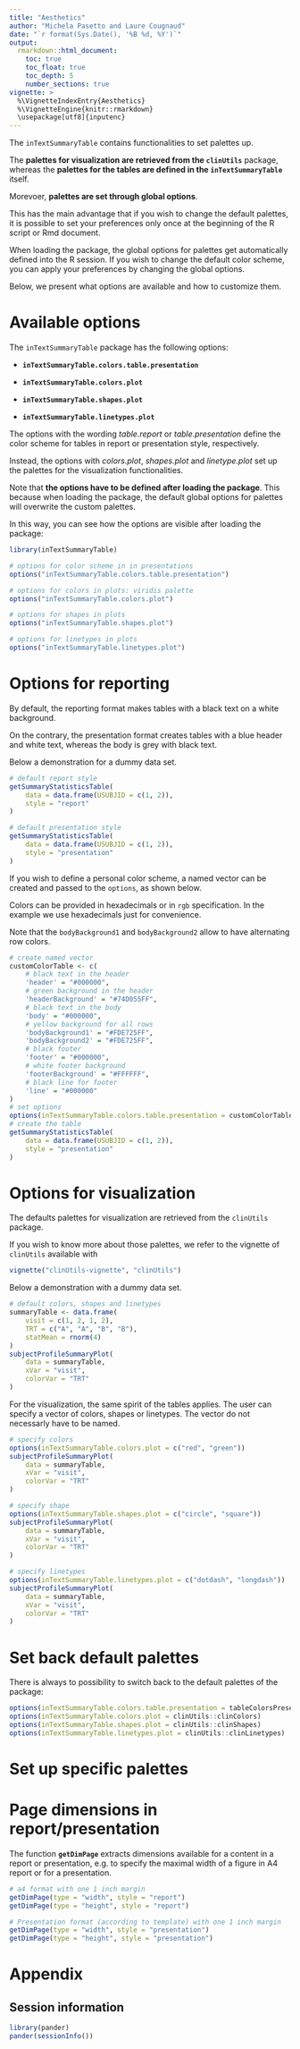 ```yaml
---
title: "Aesthetics"
author: "Michela Pasetto and Laure Cougnaud"
date: "`r format(Sys.Date(), '%B %d, %Y')`"
output: 
  rmarkdown::html_document:
    toc: true
    toc_float: true
    toc_depth: 5
    number_sections: true
vignette: >
  %\VignetteIndexEntry{Aesthetics}
  %\VignetteEngine{knitr::rmarkdown}
  \usepackage[utf8]{inputenc}
---
```


The `inTextSummaryTable` contains functionalities to set palettes up.

The **palettes for visualization are retrieved from the `clinUtils`**
package, whereas the **palettes for the tables are defined in the
`inTextSummaryTable`** itself.

Morevoer, **palettes are set through global options**.

This has the main advantage that if you wish to change the default palettes, it
is possible to set your preferences only once at the beginning of the R script
or Rmd document.

When loading the package, the global options for palettes get
automatically defined into the R session. If you wish to change the default
color scheme, you can apply your preferences by changing the global
options. 

Below, we present what options are available and how to customize them.

# Available options

The `inTextSummaryTable` package has the following options:

* **`inTextSummaryTable.colors.table.presentation`**

* **`inTextSummaryTable.colors.plot`**

* **`inTextSummaryTable.shapes.plot`**

* **`inTextSummaryTable.linetypes.plot`**

The options with the wording _table.report_ or _table.presentation_ define the
color scheme for tables in report or presentation style, respectively.

Instead, the options with _colors.plot_, _shapes.plot_ and
_linetype.plot_ set up the palettes for the visualization functionalities.

Note that **the options have to be defined after loading the package**. This
because when loading the package, the default global options for palettes will
overwrite the custom palettes.

In this way, you can see how the options are visible after loading the package:

```r

library(inTextSummaryTable)

# options for color scheme in in presentations
options("inTextSummaryTable.colors.table.presentation")

# options for colors in plots: viridis palette
options("inTextSummaryTable.colors.plot")

# options for shapes in plots
options("inTextSummaryTable.shapes.plot")

# options for linetypes in plots
options("inTextSummaryTable.linetypes.plot")

```


# Options for reporting

By default, the reporting format makes tables with a black text on a white
background.

On the contrary, the presentation format creates tables with a blue header and
white text, whereas the body is grey with black text.

Below a demonstration for a dummy data set.

```r

# default report style
getSummaryStatisticsTable(
    data = data.frame(USUBJID = c(1, 2)),
    style = "report" 
)

# default presentation style
getSummaryStatisticsTable(
    data = data.frame(USUBJID = c(1, 2)),
    style = "presentation" 
)

```

If you wish to define a personal color scheme, a named vector can be created and
passed to the `options`, as shown below.

Colors can be provided in hexadecimals or in `rgb` specification. In the
example we use hexadecimals just for convenience.

Note that the `bodyBackground1` and `bodyBackground2` allow to have alternating
row colors.

```r

# create named vector
customColorTable <- c(
    # black text in the header
    'header' = "#000000",
    # green background in the header
    'headerBackground' = "#74D055FF",
    # black text in the body
    'body' = "#000000", 
    # yellow background for all rows
    'bodyBackground1' = "#FDE725FF",
    'bodyBackground2' = "#FDE725FF",
    # black footer
    'footer' = "#000000",
    # white footer background
    'footerBackground' = "#FFFFFF",
    # black line for footer
    'line' = "#000000"
)
# set options
options(inTextSummaryTable.colors.table.presentation = customColorTable)
# create the table
getSummaryStatisticsTable(
    data = data.frame(USUBJID = c(1, 2)),
    style = "presentation" 
)

```

# Options for visualization

The defaults palettes for visualization are retrieved from the `clinUtils`
package.

If you wish to know more about those palettes, we refer to the vignette of
`clinUtils` available with 

```r

vignette("clinUtils-vignette", "clinUtils")

```

Below a demonstration with a dummy data set.

```r

# default colors, shapes and linetypes
summaryTable <- data.frame(
    visit = c(1, 2, 1, 2), 
    TRT = c("A", "A", "B", "B"),
    statMean = rnorm(4)
)    
subjectProfileSummaryPlot(
    data = summaryTable,
    xVar = "visit", 
    colorVar = "TRT" 
)

```

For the visualization, the same spirit of the tables applies. The user can
specify a vector of colors, shapes or linetypes. The vector do not necessarly
have to be named.

```r

# specify colors
options(inTextSummaryTable.colors.plot = c("red", "green"))
subjectProfileSummaryPlot(
    data = summaryTable,
    xVar = "visit", 
    colorVar = "TRT" 
)

# specify shape
options(inTextSummaryTable.shapes.plot = c("circle", "square"))
subjectProfileSummaryPlot(
    data = summaryTable,
    xVar = "visit", 
    colorVar = "TRT" 
)

# specify linetypes
options(inTextSummaryTable.linetypes.plot = c("dotdash", "longdash"))
subjectProfileSummaryPlot(
    data = summaryTable,
    xVar = "visit", 
    colorVar = "TRT" 
)

```

# Set back default palettes

There is always to possibility to switch back to the default palettes of the
package:

```r

options(inTextSummaryTable.colors.table.presentation = tableColorsPresentation)
options(inTextSummaryTable.colors.plot = clinUtils::clinColors)
options(inTextSummaryTable.shapes.plot = clinUtils::clinShapes)
options(inTextSummaryTable.linetypes.plot = clinUtils::clinLinetypes)

```

# Set up specific palettes

# Page dimensions in report/presentation 

The function **`getDimPage`** extracts dimensions available for a content in a
report or presentation, e.g. to specify the maximal width of a figure in A4
report or for a presentation.

```r

# a4 format with one 1 inch margin
getDimPage(type = "width", style = "report")
getDimPage(type = "height", style = "report")

# Presentation format (according to template) with one 1 inch margin
getDimPage(type = "width", style = "presentation")
getDimPage(type = "height", style = "presentation")

```

# Appendix

## Session information

```r

library(pander)
pander(sessionInfo())

```